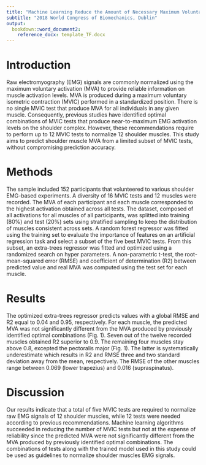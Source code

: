 ```yaml
---
title: "Machine Learning Reduce the Amount of Necessary Maximum Voluntary Isometric Contractions Tests of the Shoulder Muscles"
subtitle: "2018 World Congress of Biomechanics, Dublin"
output:
  bookdown::word_document2:
    reference_docx: template_TF.docx
---
```


# Introduction
Raw electromyography (EMG) signals are commonly normalized using the maximum voluntary activation (MVA) to provide reliable information on muscle activation levels.
MVA is produced during a maximum voluntary isometric contraction (MVIC) performed in a standardized position.
There is no single MVIC test that produce MVA for all individuals in any given muscle.
Consequently, previous studies have identified optimal combinations of MVIC tests that produce near-to-maximum EMG activation levels on the shoulder complex.
However, these recommendations require to perform up to 12 MVIC tests to normalize 12 shoulder muscles.
This study aims to predict shoulder muscle MVA from a limited subset of MVIC tests, without compromising prediction accuracy.

# Methods
The sample included 152 participants that volunteered to various shoulder EMG-based experiments. A diversity of 16 MVIC tests and 12 muscles were recorded.
The MVA of each participant and each muscle corresponded to the highest activation obtained across all tests.
The dataset, composed of all activations for all muscles of all participants, was splitted into training (80%) and test (20%) sets using stratified sampling to keep the distribution of muscles consistent across sets.
A random forest regressor was fitted using the training set to evaluate the importance of features on an artificial regression task and select a subset of the five best MVIC tests.
From this subset, an extra-trees regressor was fitted and optimized using a randomized search on hyper parameters.
A non-parametric t-test, the root-mean-squared error (RMSE) and coefficient of determination (R2) between predicted value and real MVA was computed using the test set for each muscle.

# Results
The optimized extra-trees regressor predicts values with a global RMSE and R2 equal to 0.04 and 0.95, respectively.
For each muscle, the predicted MVA was not significantly different from the MVA produced by previously identified optimal combinations (Fig. 1).
Seven out of the twelve recorded muscles obtained R2 superior to 0.9.
The remaining four muscles stay above 0.8, excepted the pectoralis major (Fig. 1).
The latter is systematically underestimate which results in R2 and RMSE three and two standard deviation away from the mean, respectively.
The RMSE of the other muscles range between 0.069 (lower trapezius) and 0.016 (supraspinatus).

# Discussion
Our results indicate that a total of five MVIC tests are required to normalize raw EMG signals of 12 shoulder muscles, while 12 tests were needed according to previous recommendations.
Machine learning algorithms succeeded in reducing the number of MVIC tests but not at the expense of reliability since the predicted MVA were not significantly different from the MVA produced by previously identified optimal combinations.
The combinations of tests along with the trained model used in this study could be used as guidelines to normalize shoulder muscles EMG signals.
